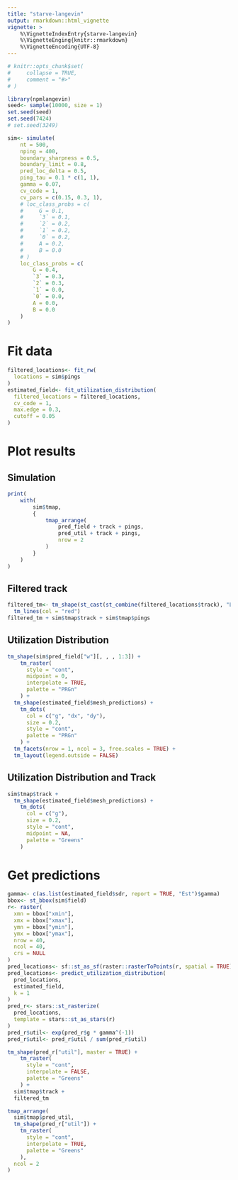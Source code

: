 ```yaml
---
title: "starve-langevin"
output: rmarkdown::html_vignette
vignette: >
    %\VignetteIndexEntry{starve-langevin}
    %\VignetteEnging{knitr::rmarkdown}
    %\VignetteEncoding{UTF-8}
---
```


```r
# knitr::opts_chunk$set(
#     collapse = TRUE,
#     comment = "#>"
# )
```

```r
library(npmlangevin)
seed<- sample(10000, size = 1)
set.seed(seed)
set.seed(7424)
# set.seed(3249)
```

```r
sim<- simulate(
    nt = 500,
    nping = 400,
    boundary_sharpness = 0.5,
    boundary_limit = 0.8,
    pred_loc_delta = 0.5,
    ping_tau = 0.1 * c(1, 1),
    gamma = 0.07,
    cv_code = 1,
    cv_pars = c(0.15, 0.3, 1),
    # loc_class_probs = c(
    #     G = 0.1,
    #     `3` = 0.1,
    #     `2` = 0.2,
    #     `1` = 0.2,
    #     `0` = 0.2,
    #     A = 0.2,
    #     B = 0.0
    # )
    loc_class_probs = c(
        G = 0.4,
        `3` = 0.3,
        `2` = 0.3,
        `1` = 0.0,
        `0` = 0.0,
        A = 0.0,
        B = 0.0
    )
)
```


# Fit data

```r
filtered_locations<- fit_rw(
  locations = sim$pings
)
estimated_field<- fit_utilization_distribution(
  filtered_locations = filtered_locations,
  cv_code = 1,
  max.edge = 0.3,
  cutoff = 0.05
)
```







# Plot results

## Simulation

```r
print(
    with(
        sim$tmap,
        {
            tmap_arrange(
                pred_field + track + pings,
                pred_util + track + pings,
                nrow = 2
            )
        }
    )
)
```


## Filtered track

```r
filtered_tm<- tm_shape(st_cast(st_combine(filtered_locations$track), "LINESTRING")) +
  tm_lines(col = "red")
filtered_tm + sim$tmap$track + sim$tmap$pings
```


## Utilization Distribution

```r
tm_shape(sim$pred_field["w"][, , , 1:3]) + 
    tm_raster(
      style = "cont",
      midpoint = 0,
      interpolate = TRUE,
      palette = "PRGn"
    ) +
  tm_shape(estimated_field$mesh_predictions) +
    tm_dots(
      col = c("g", "dx", "dy"),
      size = 0.2,
      style = "cont",
      palette = "PRGn"
    ) +
  tm_facets(nrow = 1, ncol = 3, free.scales = TRUE) +
  tm_layout(legend.outside = FALSE)
```

## Utilization Distribution and Track

```r
sim$tmap$track +  
  tm_shape(estimated_field$mesh_predictions) +
    tm_dots(
      col = c("g"),
      size = 0.2,
      style = "cont",
      midpoint = NA,
      palette = "Greens"
    )
```


# Get predictions

```r
gamma<- c(as.list(estimated_field$sdr, report = TRUE, "Est")$gamma)
bbox<- st_bbox(sim$field)
r<- raster(
  xmn = bbox["xmin"],
  xmx = bbox["xmax"],
  ymn = bbox["ymin"],
  ymx = bbox["ymax"],
  nrow = 40,
  ncol = 40,
  crs = NULL
)
pred_locations<- sf::st_as_sf(raster::rasterToPoints(r, spatial = TRUE))
pred_locations<- predict_utilization_distribution(
  pred_locations,
  estimated_field,
  k = 1
)
pred_r<- stars::st_rasterize(
  pred_locations,
  template = stars::st_as_stars(r)
)
pred_r$util<- exp(pred_r$g * gamma^(-1))
pred_r$util<- pred_r$util / sum(pred_r$util)
```

```r
tm_shape(pred_r["util"], master = TRUE) +
    tm_raster(
      style = "cont",
      interpolate = FALSE,
      palette = "Greens"
    ) +
  sim$tmap$track +
  filtered_tm
```

```r
tmap_arrange(
  sim$tmap$pred_util,
  tm_shape(pred_r["util"]) +
    tm_raster(
      style = "cont",
      interpolate = TRUE,
      palette = "Greens"
    ),
  ncol = 2
)
```

```r

```
